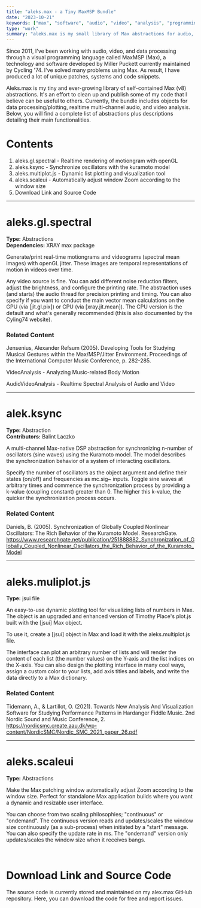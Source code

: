 ```yaml
---
title: "aleks.max - a Tiny MaxMSP Bundle"
date: "2023-10-21"
keywords: ["max", "software", "audio", "video", "analysis", "programming", "jitter", "opengl", "realtime", "mapping", "synchronization", "kuramoto"]
type: "work"
summary: "aleks.max is my small library of Max abstractions for audio, video and data processing. It's an on-going effort to publish some of my Max code that I believe can be useful to others."
---
```


Since 2011, I've been working with audio, video, and data processing through a visual programming language called <MyLink href="https://cycling74.com/">MaxMSP (Max)</MyLink>, a technology and software developed by Miller Puckett currently maintained by Cycling '74. I've solved many problems using Max. As result, I have produced a lot of unique patches, systems and code snippets.

Aleks.max is my tiny and ever-growing library of self-contained Max (v8) abstractions. It's an effort to clean up and publish some of my code that I believe can be useful to others. Currently, the bundle includes objects for data processing/plotting, realtime multi-channel audio, and video analysis. Below, you will find a complete list of abstractions plus descriptions detailing their main functionalities.

# Contents

1. <MyLink href="#aleks.gl.spectral">aleks.gl.spectral</MyLink> - Realtime rendering of motiongram with openGL
2. <MyLink href="#aleks.ksync">aleks.ksync</MyLink> - Synchronize oscillators with the kuramoto model
3. <MyLink href="#aleks.multiplot.js">aleks.multiplot.js</MyLink> - Dynamic list plotting and visualization tool
4. <MyLink href="#aleks.scaleui">aleks.scaleui</MyLink> - Automatically adjust window Zoom according to the window size
5. <MyLink href="#download-link-and-source-code">Download Link and Source Code</MyLink>

---

# aleks.gl.spectral

**Type:** Abstractions <br/>
**Dependencies:** XRAY max package

Generate/print real-time motiongrams and videograms (spectral mean images) with openGL jitter. These images are temporal representations of motion in videos over time.

Any video source is fine. You can add different noise reduction filters, adjust the brightness, and configure the printing rate. The abstraction uses (and starts) the audio thread for precision printing and timing. You can also specify if you want to conduct the main vector mean calculations on the GPU (via [jit.gl.pix]) or CPU (via [xray.jit.mean]). The CPU version is the default and what's generally recommended (this is also documented by the Cyling74 website).

<MyImage src="aleks-spectral.jpg" alt="aleks.gl.spectral object demonstration" caption="Use aleks.gl.spectral for realtime rendering of motiongram with openGL" />

### Related Content

Jensenius, Alexander Refsum (2005). Developing Tools for Studying Musical Gestures within the Max/MSP/Jitter Environment. Proceedings of the International Computer Music Conference, p. 282-285.

<MyLink href="/works/videoanalysis">VideoAnalysis - Analyzing Music-related Body Motion</MyLink>

<MyLink href="/works/audiovideoanalysis">AudioVideoAnalysis - Realtime Spectral Analysis of Audio and Video</MyLink>

---

# alek.ksync

**Type:** Abstraction <br/>
**Contributors:** <MyLink href="https://balintlaczko.com/">Balint Laczko</MyLink>

A multi-channel Max-native DSP abstraction for synchronizing n-number of oscillators (sine waves) using the Kuramoto model. The model describes the synchronization behavior of a system of interacting oscillators.

Specify the number of oscillators as the object argument and define their states (on/off) and frequencies as mc.sig~ inputs. Toggle sine waves at arbitrary times and commence the synchronization process by providing a k-value (coupling constant) greater than 0. The higher this k-value, the quicker the synchronization process occurs.

<MyImage src="aleks-ksync.png" alt="aleks.ksync object demonstration" caption="Use aleks.ksync to couple and synchronize oscillators with the kuramoto model." />

### Related Content

Daniels, B. (2005). Synchronization of Globally Coupled Nonlinear Oscillators: The Rich Behavior of the Kuramoto Model. ResearchGate. https://www.researchgate.net/publication/251888882_Synchronization_of_Globally_Coupled_Nonlinear_Oscillators_the_Rich_Behavior_of_the_Kuramoto_Model

---

# aleks.muliplot.js

**Type:** jsui file

An easy-to-use dynamic plotting tool for visualizing lists of numbers in Max. The object is an upgraded and enhanced version of Timothy Place's plot.js built with the [jsui] Max object.

To use it, create a [jsui] object in Max and load it with the aleks.multiplot.js file.

The interface can plot an arbitrary number of lists and will render the content of each list (the number values) on the Y-axis and the list indices on the X-axis. You can also design the plotting interface in many cool ways, assign a custom color to your lists, add axis titles and labels, and write the data directly to a Max dictionary.

<MyImage src="aleks-multiplot.jpg" alt="aleks.multiplot object demonstration" caption="Use aleks.multiplot for dynamic list plotting and visualization in Max." />

### Related Content

Tidemann, A., & Lartillot, O. (2021). Towards New Analysis And Visualization Software for Studying Performance Patterns in Hardanger Fiddle Music. 2nd Nordic Sound and Music Conference, 2. https://nordicsmc.create.aau.dk/wp-content/NordicSMC/Nordic_SMC_2021_paper_26.pdf

---

# aleks.scaleui

**Type:** Abstractions

Make the Max patching window automatically adjust Zoom according to the window size. Perfect for standalone Max application builds where you want a dynamic and resizable user interface.

You can choose from two scaling philosophies; "continuous" or "ondemand". The continuous version reads and updates/scales the window size continuously (as a sub-process) when initiated by a "start" message. You can also specify the update rate in ms. The "ondemand" version only updates/scales the window size when it receives bangs.

<MyImage src="aleks-scaleui.jpg" alt="aleks.scaleui object demonstration" caption="Use aleks.scaleui to automatically adjust window Zoom according to the window size in Max." />

<br />

# Download Link and Source Code

The source code is currently stored and maintained on my <MyLink href="https://github.com/aleksati/aleks.max">alex.max GitHub repository</MyLink>. Here, you can download the code for free and report issues.
